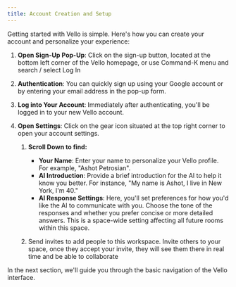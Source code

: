 ```yaml
---
title: Account Creation and Setup
---
```


Getting started with Vello is simple. Here's how you can create your account and personalize your experience:

1. **Open Sign-Up Pop-Up**: Click on the sign-up button, located at the bottom left corner of the Vello homepage, or use Command-K menu and search / select Log In

2. **Authentication**: You can quickly sign up using your Google account or by entering your email address in the pop-up form.

3. **Log into Your Account**: Immediately after authenticating, you'll be logged in to your new Vello account.

4. **Open Settings**: Click on the gear icon situated at the top right corner to open your account settings.

   1. **Scroll Down to find:**

      - **Your Name**: Enter your name to personalize your Vello profile. For example, "Ashot Petrosian".
      - **AI Introduction**: Provide a brief introduction for the AI to help it know you better. For instance, "My name is Ashot, I live in New York, I'm 40."
      - **AI Response Settings**: Here, you'll set preferences for how you'd like the AI to communicate with you. Choose the tone of the responses and whether you prefer concise or more detailed answers. This is a space-wide setting affecting all future rooms within this space.

   2. Send invites to add people to this workspace. Invite others to your space, once they accept your invite, they will see them there in real time and be able to collaborate

In the next section, we'll guide you through the basic navigation of the Vello interface.
